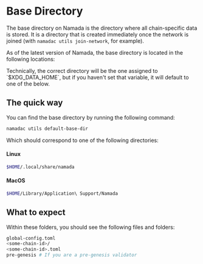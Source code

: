 
# Base Directory

The base directory on Namada is the directory where all chain-specific data is stored. It is a directory that is created immediately once the network is joined (with `namadac utils join-network`, for example).

As of the latest version of Namada, the base directory is located in the following locations:

<Callout type="info" emoji="🤓">
Technically, the correct directory will be the one assigned to `$XDG_DATA_HOME`, 
but if you haven't set that variable, it will default to one of the below.
</Callout>

## The quick way

You can find the base directory by running the following command:

```bash copy
namadac utils default-base-dir
```

Which should correspond to one of the following directories:

#### Linux

```bash copy
$HOME/.local/share/namada
```

#### MacOS

```bash copy
$HOME/Library/Application\ Support/Namada
```

## What to expect
Within these folders, you should see the following files and folders:

```bash copy
global-config.toml
<some-chain-id>/
<some-chain-id>.toml
pre-genesis # If you are a pre-genesis validator
```
